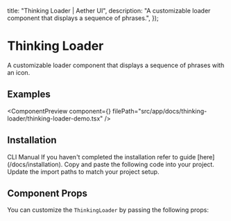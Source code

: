 
  title: "Thinking Loader | Aether UI",
  description: "A customizable loader component that displays a sequence of phrases.",
});

# Thinking Loader

A customizable loader component that displays a sequence of phrases with an icon.

## Examples

<ComponentPreview
  component={<ThinkingLoaderDemo />}
  filePath="src/app/docs/thinking-loader/thinking-loader-demo.tsx"
/>

## Installation

<Tabs defaultValue="cli">
  <TabsList>
    <TabsTrigger value="cli">CLI</TabsTrigger>
    <TabsTrigger value="manual">Manual</TabsTrigger>
  </TabsList>
  <TabsContent value="cli">
    <InstallationCli value="thinking-loader" />
  </TabsContent>
  <TabsContent value="manual">
    <Steps>
      <Step>
        If you haven't completed the installation refer to guide [here](/docs/installation).
      </Step>
      <Step>Copy and paste the following code into your project.</Step>
      <CodeBlock filePath="src/components/content/thinking-loader.tsx" />
      <Step>Update the import paths to match your project setup.</Step>
    </Steps>
  </TabsContent>
</Tabs>

## Component Props

You can customize the `ThinkingLoader` by passing the following props:

<Table
  data={{
    headers: ["Prop", "Type", "Default", "Description"],
    rows: [
      ["children", "ReactNode", "", "Custom icon or element to display. Defaults to a brain icon."],
      ["className", "string", "", "Additional class names for the root element."],
      ["textClassName", "string", "", "Additional class names for the text container."],
      ["phrases", "string[]", "DEFAULT_LOADING_PHRASES", "An array of phrases to cycle through."],
      ["duration", "number", "2500", "The duration (in ms) each phrase is displayed."],
    ],
  }}
/>

<PrevNextBtn current="thinking-loader" />
